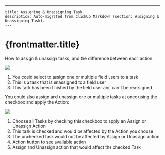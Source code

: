 ---
    title: Assigning & Unassigning Task
    description: Auto-migrated from ClickUp Markdown (section: Assigning & Unassigning Task).
    ---

# {frontmatter.title}

How to assign & unassign tasks, and the difference between each action.

![](https://t3837933.p.clickup-attachments.com/t3837933/b18ab9f9-0f8c-4e50-ad72-39caef950f13/7.png)
1. You could select to assign one or multiple field users to a task
2. This is a task that is unassigned to a field user
3. This task has been finished by the field user and can't be reassigned

You could also assign and unassign one or multiple tasks at once using the checkbox and apply the Action:

![](https://t3837933.p.clickup-attachments.com/t3837933/9d56cb5a-6c3d-45fd-9fc9-1caad64e8e2e/21.png)
1. Choose all Tasks by checking this checkbox to apply an Assign or Unassign Action
2. This task is checked and would be affected by the Action you choose
3. The unchecked task would not be affected by Assign or Unassign action
4. Action button to see available action
5. Assign and Unassign action that would affect the checked Task
